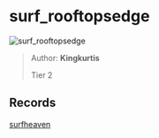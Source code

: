 
# surf_rooftopsedge

![surf_rooftopsedge](https://raw.githubusercontent.com/Sayt123/SurfMapPics/Maps-and-bonuses/csgo/surf_rooftopsedge.jpg)

> Author: **Kingkurtis**
>
> Tier 2

## Records

[surfheaven](https://surfheaven.eu/map/surf_rooftopsedge)
